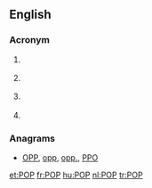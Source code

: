 {{also|Pop|pop}}
==English==

===Acronym===
{{en-acronym}}

# {{weather}} {{acronym of|[[probability]] of [[precipitation]]}}
# {{telecommunications}} {{acronym of|[[point]] of [[presence]]}}
# {{context|trade}} {{acronym of|{{w|Point of Purchase}}}}
# {{context|Internet}} {{acronym of|{{w|Post Office Protocol}}}}

===Anagrams===
* [[OPP#English|OPP]], [[opp#English|opp]], [[opp.#English|opp.]], [[PPO#English|PPO]]

[[et:POP]]
[[fr:POP]]
[[hu:POP]]
[[nl:POP]]
[[tr:POP]]